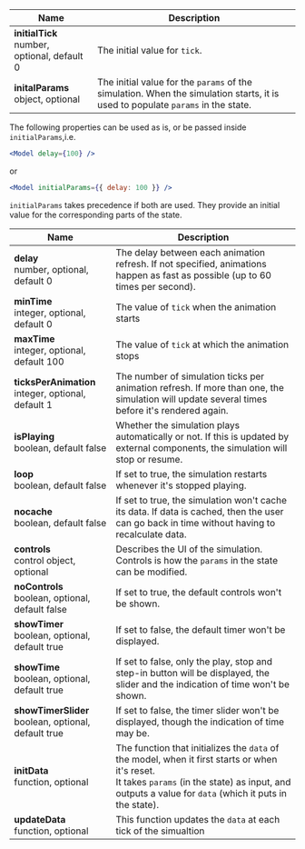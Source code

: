 
| Name                                            | Description                                                                                                                     |
| ----------------------------------------------- | ------------------------------------------------------------------------------------------------------------------------------- |
| **initialTick**<br/>number, optional, default 0 | The initial value for `tick`.                                                                                                   |
| **initalParams**<br/>object, optional           | The initial value for the `params` of the simulation. When the simulation starts, it is used to populate `params` in the state. |

The following properties can be used as is, or be passed inside `initialParams`,i.e.

```jsx
<Model delay={100} />
```

or

```jsx
<Model initialParams={{ delay: 100 }} />
```

`initialParams` takes precedence if both are used. They provide an initial value for the corresponding parts of the state.

| Name                                                    | Description                                                                                                                                                                                                 |
| ------------------------------------------------------- | ----------------------------------------------------------------------------------------------------------------------------------------------------------------------------------------------------------- |
| **delay**<br/>number, optional, default 0               | The delay between each animation refresh. If not specified, animations happen as fast as possible (up to 60 times per second).                                                                              |
| **minTime**<br/>integer, optional, default 0            | The value of `tick` when the animation starts                                                                                                                                                               |
| **maxTime**<br/>integer, optional, default 100          | The value of `tick` at which the animation stops                                                                                                                                                            |
| **ticksPerAnimation**<br/>integer, optional, default 1  | The number of simulation ticks per animation refresh. If more than one, the simulation will update several times before it's rendered again.                                                                |
| **isPlaying**<br/>boolean, default false                | Whether the simulation plays automatically or not. If this is updated by external components, the simulation will stop or resume.                                                                           |
| **loop**<br/>boolean, default false                     | If set to true, the simulation restarts whenever it's stopped playing.                                                                                                                                      |
| **nocache**<br/>boolean, default false                  | If set to true, the simulation won't cache its data. If data is cached, then the user can go back in time without having to recalculate data.                                                               |
| **controls**<br/>control object, optional               | Describes the UI of the simulation. Controls is how the `params` in the state can be modified.                                                                                                              |
| **noControls**<br/>boolean, optional, default false     | If set to true, the default controls won't be shown.                                                                                                                                                        |
| **showTimer**<br/>boolean, optional, default true       | If set to false, the default timer won't be displayed.                                                                                                                                                      |
| **showTime**<br/>boolean, optional, default true        | If set to false, only the play, stop and step-in button will be displayed, the slider and the indication of time won't be shown.                                                                            |
| **showTimerSlider**<br/>boolean, optional, default true | If set to false, the timer slider won't be displayed, though the indication of time may be.                                                                                                                 |
| **initData**<br/>function, optional                     | The function that initializes the `data` of the model, when it first starts or when it's reset.<br/>It takes `params` (in the state) as input, and outputs a value for `data` (which it puts in the state). |
| **updateData**<br/>function, optional                   | This function updates the `data` at each tick of the simualtion                                                                                                                                             |

<UpdateData />
